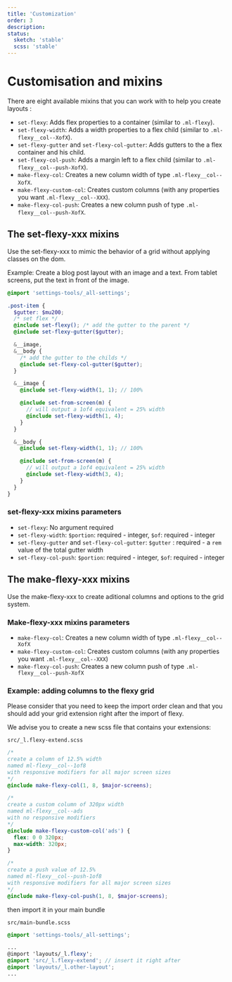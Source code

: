 ```yaml
---
title: 'Customization'
order: 3
description:
status:
  sketch: 'stable'
  scss: 'stable'
---
```


# Customisation and mixins

There are eight available mixins that you can work with to help you create layouts :

- `set-flexy`: Adds flex properties to a container (similar to `.ml-flexy`).
- `set-flexy-width`: Adds a width properties to a flex child (similar to `.ml-flexy__col--XofX`).
- `set-flexy-gutter` and `set-flexy-col-gutter`: Adds gutters to the a flex container and his child.
- `set-flexy-col-push`: Adds a margin left to a flex child (similar to `.ml-flexy__col--push-XofX`).
- `make-flexy-col`: Creates a new column width of type `.ml-flexy__col--XofX`.
- `make-flexy-custom-col`: Creates custom columns (with any properties you want `.ml-flexy__col--XXX`).
- `make-flexy-col-push`: Creates a new column push of type `.ml-flexy__col--push-XofX`.

## The set-flexy-xxx mixins

<HintItem>
  Use the set-flexy-xxx to mimic the behavior of a grid without applying classes
  on the dom.
</HintItem>

Example: Create a blog post layout with an image and a text. From tablet screens, put the text in front of the image.

```scss
@import 'settings-tools/_all-settings';

.post-item {
  $gutter: $mu200;
  /* set flex */
  @include set-flexy(); /* add the gutter to the parent */
  @include set-flexy-gutter($gutter);

  &__image,
  &__body {
    /* add the gutter to the childs */
    @include set-flexy-col-gutter($gutter);
  }

  &__image {
    @include set-flexy-width(1, 1); // 100%

    @include set-from-screen(m) {
      // will output a 1of4 equivalent = 25% width
      @include set-flexy-width(1, 4);
    }
  }

  &__body {
    @include set-flexy-width(1, 1); // 100%

    @include set-from-screen(m) {
      // will output a 1of4 equivalent = 25% width
      @include set-flexy-width(3, 4);
    }
  }
}
```

### set-flexy-xxx mixins parameters

- `set-flexy`: No argument required
- `set-flexy-width`: `$portion`: required - integer, `$of`: required - integer
- `set-flexy-gutter` and `set-flexy-col-gutter`: `$gutter` : required - a `rem` value of the total gutter width
- `set-flexy-col-push`: `$portion`: required - integer, `$of`: required - integer

## The make-flexy-xxx mixins

<HintItem>
  Use the make-flexy-xxx to create aditional columns and options to the grid
  system.
</HintItem>

### Make-flexy-xxx mixins parameters

- `make-flexy-col`: Creates a new column width of type `.ml-flexy__col--XofX`
- `make-flexy-custom-col`: Creates custom columns (with any properties you want `.ml-flexy__col--XXX`)
- `make-flexy-col-push`: Creates a new column push of type `.ml-flexy__col--push-XofX`

### Example: adding columns to the flexy grid

Please consider that you need to keep the import order clean and that you should add your grid extension right after the import of flexy.

We advise you to create a new scss file that contains your extensions:

`src/_l.flexy-extend.scss`

```scss
/*
create a column of 12.5% width
named ml-flexy__col--1of8
with responsive modifiers for all major screen sizes
*/
@include make-flexy-col(1, 8, $major-screens);

/*
create a custom column of 320px width
named ml-flexy__col--ads
with no responsive modifiers
*/
@include make-flexy-custom-col('ads') {
  flex: 0 0 320px;
  max-width: 320px;
}

/*
create a push value of 12.5%
named ml-flexy__col--push-1of8
with responsive modifiers for all major screen sizes
*/
@include make-flexy-col-push(1, 8, $major-screens);
```

then import it in your main bundle

`src/main-bundle.scss`

```scss
@import 'settings-tools/_all-settings';

...
@import 'layouts/_l.flexy';
@import 'src/_l.flexy-extend'; // insert it right after
@import 'layouts/_l.other-layout';
...
```
